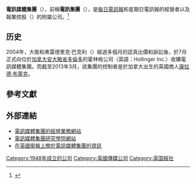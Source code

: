 '''電訊媒體集團'''（{{lang-en|Telegraph Media Group}}），前稱'''電訊集團'''（{{lang|en|Telegraph Group}}），是[[每日電訊報|每日電訊報]]和星期日電訊報的經營者以及報業控股（{{lang|en|Press Holdings}}）的附屬公司。<ref>{{Cite web |url= http://investing.businessweek.com/research/stocks/private/snapshot.asp?privcapId=5502744 |title= Company Overview of Telegraph Media Group Limited |accessdate=2014-04-01 |publisher=彭博商業周刊 |language=en}}</ref>

==历史==
2004年，大衛和弗雷德里克·巴克利（{{lang|en|David and Frederick Barclay}}）經過多個月的認真出價和訴訟後，於7月正式向位於[[加拿大|加拿大]][[安大略省|安大略省]][[多倫多|多倫多]]的霍林格公司（英語：Hollinger Inc.）收購電訊媒體集團。而截至2013年3月，該集團的控制者是於加拿大出生的英國商人[[康拉德·布萊克|康拉德·布萊克]]。

== 參考文獻 ==
{{reflist}}

== 外部連結 ==
* [http://www.telegraph.co.uk/sponsored/telegraphcareers 電訊媒體集團的經營業務網站]
* [http://www.telegraph.co.uk/sponsored/telegraphcareers/6905567/tmgacademy.html 電訊媒體集團研究學院網站]
* [http://www.guardian.co.uk/media/telegraphmediagroup 在英國衛報上關於電訊媒體集團的資訊]

[[Category:1948年成立的公司|Category:1948年成立的公司]]
[[Category:英國傳媒公司|Category:英國傳媒公司]]
[[Category:英国报社|Category:英国报社]]